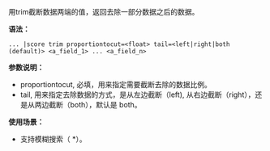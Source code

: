 用trim截断数据两端的值，返回去除一部分数据之后的数据。

**语法：**

```
... |score trim proportiontocut=<float> tail=<left|right|both (default)> <a_field_1> ... <a_field_n>
```

**参数说明：**

- proportiontocut, 必填，用来指定需要截断去除的数据比例。
- tail, 用来指定去除数据的方式，是从左边截断（left), 从右边截断（right），还是从两边截断（both），默认是 both。

**使用场景：**

- 支持模糊搜索（ \*）。